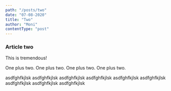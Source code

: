 ```yaml
---
path: "/posts/two"
date: "07-08-2020"
title: "Two"
author: "Moni"
contentType: "post"
---
```


### Article two

This is tremendous!

One plus two. One plus two. One plus two. One plus two.

asdfghfkjlsk asdfghfkjlsk asdfghfkjlsk 
asdfghfkjlsk asdfghfkjlsk asdfghfkjlsk 
asdfghfkjlsk asdfghfkjlsk asdfghfkjlsk 
